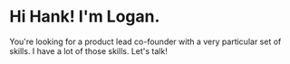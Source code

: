 # Hi Hank! I'm Logan.

You're looking for a product lead co-founder with a very particular set of skills. I have a lot of those skills. Let's talk!
